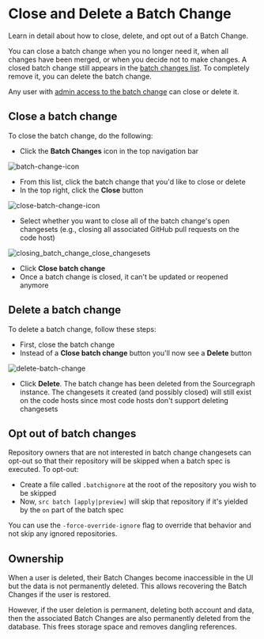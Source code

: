 # Close and Delete a Batch Change

<p className="subtitle">Learn in detail about how to close, delete, and opt out of a Batch Change.</p>

You can close a batch change when you no longer need it, when all changes have been merged, or when you decide not to make changes. A closed batch change still appears in the [batch changes list](/batch-changes/create-a-batch-change#viewing-batch-changes). To completely remove it, you can delete the batch change.

Any user with [admin access to the batch change](/batch-changes/permissions-in-batch-changes#permission-levels-for-batch-changes) can close or delete it.

## Close a batch change

To close the batch change, do the following:

- Click the **Batch Changes** icon in the top navigation bar

![batch-change-icon](https://sourcegraphstatic.com/docs/images/batch_changes/2024/batch_changes_icon_in_menu.png)

- From this list, click the batch change that you'd like to close or delete
- In the top right, click the **Close** button

![close-batch-change-icon](https://sourcegraphstatic.com/docs/images/batch_changes/2024/closing_batch_change_close_icon.png)

- Select whether you want to close all of the batch change's open changesets (e.g., closing all associated GitHub pull requests on the code host)

![closing_batch_change_close_changesets](https://sourcegraphstatic.com/docs/images/batch_changes/2024/closing_batch_change_close_changesets.png)

- Click **Close batch change**
- Once a batch change is closed, it can't be updated or reopened anymore

## Delete a batch change

To delete a batch change, follow these steps:

- First, close the batch change
- Instead of a **Close batch change** button you'll now see a **Delete** button

![delete-batch-change](https://sourcegraphstatic.com/docs/images/batch_changes/2024/closing_batch_change_deleting.png)

- Click **Delete**. The batch change has been deleted from the Sourcegraph instance. The changesets it created (and possibly closed) will still exist on the code hosts since most code hosts don't support deleting changesets

## Opt out of batch changes

Repository owners that are not interested in batch change changesets can opt-out so that their repository will be skipped when a batch spec is executed. To opt-out:

- Create a file called `.batchignore` at the root of the repository you wish to be skipped
- Now, `src batch [apply|preview]` will skip that repository if it's yielded by the `on` part of the batch spec

<Callout type="info">You can use the `-force-override-ignore` flag to override that behavior and not skip any ignored repositories.</Callout>

## Ownership

When a user is deleted, their Batch Changes become inaccessible in the UI but the data is not permanently deleted. This allows recovering the Batch Changes if the user is restored.

However, if the user deletion is permanent, deleting both account and data, then the associated Batch Changes are also permanently deleted from the database. This frees storage space and removes dangling references.
